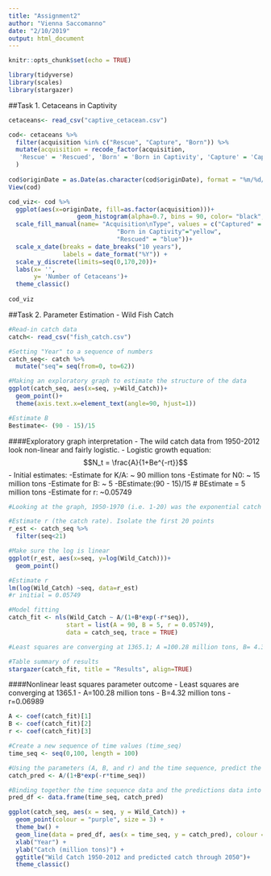 ```yaml
---
title: "Assignment2"
author: "Vienna Saccomanno"
date: "2/10/2019"
output: html_document
---
```


```r
knitr::opts_chunk$set(echo = TRUE)
```

```r

library(tidyverse)
library(scales)
library(stargazer)

```

##Task 1. Cetaceans in Captivity

```r
cetaceans<- read_csv("captive_cetacean.csv")
```

```r

cod<- cetaceans %>%
  filter(acquisition %in% c("Rescue", "Capture", "Born")) %>% 
  mutate(acquisition = recode_factor(acquisition,
   'Rescue' = 'Rescued', 'Born' = 'Born in Captivity', 'Capture' = 'Captured')
  ) 
 
cod$originDate = as.Date(as.character(cod$originDate), format = "%m/%d/%y", "%y")
View(cod)

cod_viz<- cod %>% 
  ggplot(aes(x=originDate, fill=as.factor(acquisition)))+
                   geom_histogram(alpha=0.7, bins = 90, color= "black", linetype = "solid") +
  scale_fill_manual(name= "Acquisition\nType", values = c("Captured" = "red",
                              "Born in Captivity"="yellow",
                              "Rescued" = "blue"))+
  scale_x_date(breaks = date_breaks("10 years"), 
               labels = date_format("%Y")) + 
  scale_y_discrete(limits=seq(0,170,20))+
  labs(x= '',
       y= 'Number of Cetaceans')+
  theme_classic()
 
cod_viz

```


##Task 2. Parameter Estimation - Wild Fish Catch
```r
#Read-in catch data
catch<- read_csv("fish_catch.csv")

#Setting "Year" to a sequence of numbers
catch_seq<- catch %>% 
  mutate("seq"= seq(from=0, to=62)) 
```

```r

#Making an exploratory graph to estimate the structure of the data
ggplot(catch_seq, aes(x=seq, y=Wild_Catch))+
  geom_point()+
  theme(axis.text.x=element_text(angle=90, hjust=1))

#Estimate B
Bestimate<- (90 - 15)/15

```
####Exploratory graph interpretation
- The wild catch data from 1950-2012 look non-linear and fairly logistic.
- Logistic growth equation: $$N_t = \frac{A}{1+Be^{-rt}}$$
- Initial estimates: 
    -Estimate for K/A: ~ 90 million tons
    -Estimate for N0: ~ 15 million tons
    -Estimate for B: ~ 5
          -BEstimate:(90 - 15)/15 # BEstimate = 5 million tons
    -Estimate for r: ~0.05749


```r
#Looking at the graph, 1950-1970 (i.e. 1-20) was the exponential catch phase. Slope of natural log (y=e^rt -> ln(y) = rt) = r. 

#Estimate r (the catch rate). Isolate the first 20 points
r_est <- catch_seq %>%
  filter(seq<21) 

#Make sure the log is linear
ggplot(r_est, aes(x=seq, y=log(Wild_Catch)))+
  geom_point()

#Estimate r
lm(log(Wild_Catch) ~seq, data=r_est)
#r initial = 0.05749
```


```r
#Model fitting
catch_fit <- nls(Wild_Catch ~ A/(1+B*exp(-r*seq)), 
                start = list(A = 90, B = 5, r = 0.05749), 
                data = catch_seq, trace = TRUE) 

#Least squares are converging at 1365.1; A =100.28 million tons, B= 4.32 million tons, r=0.06989 

#Table summary of results
stargazer(catch_fit, title = "Results", align=TRUE)
```

####Nonlinear least squares parameter outcome
- Least squares are converging at 1365.1
- A=100.28 million tons 
- B=4.32 million tons 
- r=0.06989 

```r

A <- coef(catch_fit)[1]
B <- coef(catch_fit)[2]
r <- coef(catch_fit)[3]

#Create a new sequence of time values (time_seq)
time_seq <- seq(0,100, length = 100)

#Using the parameters (A, B, and r) and the time sequence, predict the catch for the logistic growth model
catch_pred <- A/(1+B*exp(-r*time_seq))

#Binding together the time sequence data and the predictions data into a new data frame
pred_df <- data.frame(time_seq, catch_pred)

```

```r

ggplot(catch_seq, aes(x = seq, y = Wild_Catch)) + 
  geom_point(colour = "purple", size = 3) + 
  theme_bw() +
  geom_line(data = pred_df, aes(x = time_seq, y = catch_pred), colour = "orange", size = 1) + 
  xlab("Year") +
  ylab("Catch (million tons)") +
  ggtitle("Wild Catch 1950-2012 and predicted catch through 2050")+
  theme_classic()

```

